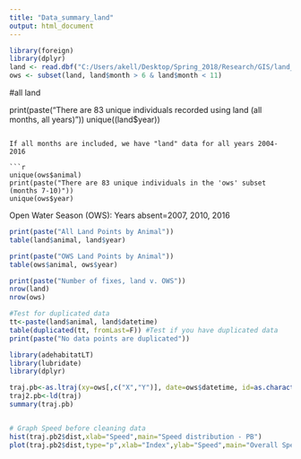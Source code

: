 ```yaml
---
title: "Data_summary_land"
output: html_document
---
```


```r
library(foreign)
library(dplyr)
land <- read.dbf("C:/Users/akell/Desktop/Spring_2018/Research/GIS/land_locations.dbf")
ows <- subset(land, land$month > 6 & land$month < 11)
```

#all land

print(paste("There are 83 unique individuals recorded using land (all months, all years)"))
unique((land$year))
```

If all months are included, we have "land" data for all years 2004-2016

```r
unique(ows$animal)
print(paste("There are 83 unique individuals in the 'ows' subset (months 7-10)"))
unique(ows$year)
```
Open Water Season (OWS): Years absent=2007, 2010, 2016

```r
print(paste("All Land Points by Animal"))
table(land$animal, land$year)
```
```r
print(paste("OWS Land Points by Animal"))
table(ows$animal, ows$year)
```

```r
print(paste("Number of fixes, land v. OWS"))
nrow(land)
nrow(ows)
```
```r
#Test for duplicated data
tt<-paste(land$animal, land$datetime)
table(duplicated(tt, fromLast=F)) #Test if you have duplicated data
print(paste("No data points are duplicated"))
```

```r
library(adehabitatLT)
library(lubridate)
library(dplyr)

traj.pb<-as.ltraj(xy=ows[,c("X","Y")], date=ows$datetime, id=as.character(ows$animal))
traj2.pb<-ld(traj)
summary(traj.pb)



```

```r
# Graph Speed before cleaning data
hist(traj.pb2$dist,xlab="Speed",main="Speed distribution - PB")
plot(traj.pb2$dist,type="p",xlab="Index",ylab="Speed",main="Overall Speed distribution - PB",cex=.5)
```

